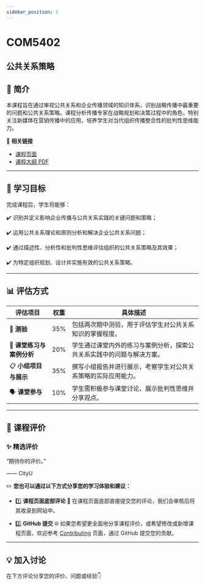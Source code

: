 ```yaml
---
sidebar_position: 1
---
```


# COM5402
## 公共关系策略

## **📘 简介**
本课程旨在通过审视公共关系和企业传播领域的知识体系，识别战略传播中最重要的问题和公共关系策略。课程分析传播专家在战略规划和决策过程中的角色，特别关注新媒体在营销传播中的应用，培养学生对当代组织传播整合性的批判性思维能力。

🔗 **相关链接**
- [课程页面](https://www.cityu.edu.hk/catalogue/pg/202425/course/COM5402.htm)
- [课程大纲 PDF](https://www.cityu.edu.hk/catalogue/pg/202425/course/COM5402.pdf)

---

## **🎯 学习目标**

完成课程后，学生将能够：

✔️ 识别并定义影响企业传播与公共关系实践的关键问题和策略；

✔️ 运用公共关系理论和原则分析和解决企业公共关系问题；

✔️ 通过描述性、分析性和批判性思维评估组织的公共关系策略及其效果；

✔️ 为特定组织规划、设计并实施有效的公共关系策略。

---

## **📊 评估方式**

| **评估项目**          | **权重** | **具体描述**                                                                                       |
|----------------------|---------|---------------------------------------------------------------------------------------------------|
| 📝 **测验**            | 35%     | 包括两次期中测验，用于评估学生对公共关系知识的掌握程度。                                                 |
| 📑 **课堂练习与案例分析** | 20%     | 学生通过课堂内外的练习与案例分析，探索公共关系实践中的问题与解决方案。                                       |
| 📋 **小组项目与展示**   | 35%     | 撰写小组报告并进行展示，考察学生对公共关系策略的实际应用能力。                                              |
| 🗣️ **课堂参与**         | 10%     | 学生需积极参与课堂讨论，展示批判性思维并分享观点。                                                      |

---

## **💬 课程评价**

### ✨ **精选评价**
<div className={commentStyles.commentBox}>
    <p className={commentStyles.commentText}>
        “期待你的评价。”
    </p>
    <p className={commentStyles.commentAuthor}>—— CityU</p>
</div>

✏️ **您也可以通过以下方式分享您的学习体验和建议：**

- 1️⃣ **课程页面底部评论**
💬 在课程页面底部直接提交您的评论，我们会审核后将其收录到网站中。

- 2️⃣ **GitHub 提交**
🌐 如果您希望更全面地分享课程评价，或希望修改或新增课程页面，欢迎参考 [Contributing](/contributing) 页面，通过 GitHub 提交您的贡献。

---

## **💡 加入讨论**

在下方评论分享您的评价、问题或经验👇
<Utterances />
